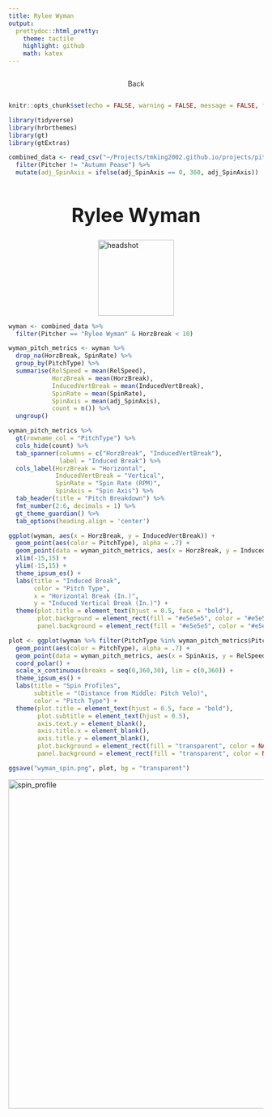 ```yaml
---
title: Rylee Wyman
output:
  prettydoc::html_pretty:
    theme: tactile
    highlight: github
    math: katex
---
```


```{=html}
<!-- Google tag (gtag.js) -->
<script async src="https://www.googletagmanager.com/gtag/js?id=G-LMKQBFKL2F"></script>
<script>
  window.dataLayer = window.dataLayer || [];
  function gtag(){dataLayer.push(arguments);}
  gtag('js', new Date());

  gtag('config', 'G-LMKQBFKL2F');
</script>
    
<meta charset="utf-8" />
<meta name="generator" content="pandoc" />
<meta http-equiv="X-UA-Compatible" content="IE=EDGE" />

<style>
    
/* Style the top navigation bar */
.topnav {
  overflow: hidden;
}

/* Style the topnav links */
.topnav a {
  float: center;
  display: block;
  color: #333;
  text-align: center;
  padding: 14px 16px;
  text-decoration: none;
}

/* Change color on hover */
.topnav a:hover {
  background-color: #606060;
  color: white;
}

.center {
  display: block;
  margin-left: auto;
  margin-right: auto;
  width: 50%;
}

</style>

<body>

<div class="topnav">
      <a href="../analysis_report.html">Back</a>
    </div>
    
</body>
```



<style type="text/css">

h1 {
  font-size: 38px;
  text-align: center;
}
h1.title {
  display: none;
}
h2 {
  font-size: 28px;
  text-align: center;
}
h4.author {
  font-size: 18px;
  text-align: center;
}
</style>

```r
knitr::opts_chunk$set(echo = FALSE, warning = FALSE, message = FALSE, fig.align = 'center')

library(tidyverse)
library(hrbrthemes)
library(gt)
library(gtExtras)
```

```r
combined_data <- read_csv("~/Projects/tmking2002.github.io/projects/pitching_metric_analysis/combined_pitcher_data.csv") %>% 
  filter(Pitcher != "Autumn Pease") %>% 
  mutate(adj_SpinAxis = ifelse(adj_SpinAxis == 0, 360, adj_SpinAxis))
```

# Rylee Wyman

```{=html}
<img src="headshots/rylee_wyman.png" alt="headshot" class="center" style="width:150px;">
```


```r
wyman <- combined_data %>% 
  filter(Pitcher == "Rylee Wyman" & HorzBreak < 10)
```

```r
wyman_pitch_metrics <- wyman %>% 
  drop_na(HorzBreak, SpinRate) %>% 
  group_by(PitchType) %>% 
  summarise(RelSpeed = mean(RelSpeed),
            HorzBreak = mean(HorzBreak),
            InducedVertBreak = mean(InducedVertBreak),
            SpinRate = mean(SpinRate),
            SpinAxis = mean(adj_SpinAxis),
            count = n()) %>% 
  ungroup()

wyman_pitch_metrics %>% 
  gt(rowname_col = "PitchType") %>% 
  cols_hide(count) %>% 
  tab_spanner(columns = c("HorzBreak", "InducedVertBreak"),
              label = "Induced Break") %>% 
  cols_label(HorzBreak = "Horizontal",
             InducedVertBreak = "Vertical",
             SpinRate = "Spin Rate (RPM)",
             SpinAxis = "Spin Axis") %>% 
  tab_header(title = "Pitch Breakdown") %>% 
  fmt_number(2:6, decimals = 1) %>% 
  gt_theme_guardian() %>% 
  tab_options(heading.align = 'center')
```

```r
ggplot(wyman, aes(x = HorzBreak, y = InducedVertBreak)) +
  geom_point(aes(color = PitchType), alpha = .7) + 
  geom_point(data = wyman_pitch_metrics, aes(x = HorzBreak, y = InducedVertBreak, color = PitchType), size = 5) +
  xlim(-15,15) + 
  ylim(-15,15) + 
  theme_ipsum_es() +
  labs(title = "Induced Break",
       color = "Pitch Type",
       x = "Horizontal Break (In.)",
       y = "Induced Vertical Break (In.)") +
  theme(plot.title = element_text(hjust = 0.5, face = "bold"),
        plot.background = element_rect(fill = "#e5e5e5", color = "#e5e5e5"),
        panel.background = element_rect(fill = "#e5e5e5", color = "#e5e5e5"))
```

```r
plot <- ggplot(wyman %>% filter(PitchType %in% wyman_pitch_metrics$PitchType), aes(x = adj_SpinAxis, y = RelSpeed)) +
  geom_point(aes(color = PitchType), alpha = .7) + 
  geom_point(data = wyman_pitch_metrics, aes(x = SpinAxis, y = RelSpeed, color = PitchType), size = 5) +
  coord_polar() +
  scale_x_continuous(breaks = seq(0,360,30), lim = c(0,360)) +
  theme_ipsum_es() +
  labs(title = "Spin Profiles",
       subtitle = "(Distance from Middle: Pitch Velo)",
       color = "Pitch Type") +
  theme(plot.title = element_text(hjust = 0.5, face = "bold"),
        plot.subtitle = element_text(hjust = 0.5),
        axis.text.y = element_blank(),
        axis.title.x = element_blank(),
        axis.title.y = element_blank(),
        plot.background = element_rect(fill = "transparent", color = NA),
        panel.background = element_rect(fill = "transparent", color = NA))

ggsave("wyman_spin.png", plot, bg = "transparent")
```

```{=html}
<img src="wyman_spin.png" alt="spin_profile" class="center" style="width:650px;">
```